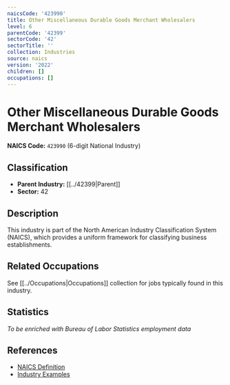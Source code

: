 ```yaml
---
naicsCode: '423990'
title: Other Miscellaneous Durable Goods Merchant Wholesalers
level: 6
parentCode: '42399'
sectorCode: '42'
sectorTitle: ''
collection: Industries
source: naics
version: '2022'
children: []
occupations: []
---
```

# Other Miscellaneous Durable Goods Merchant Wholesalers

**NAICS Code:** `423990` (6-digit National Industry)

## Classification

- **Parent Industry:** [[../42399|Parent]]
- **Sector:** 42

## Description

This industry is part of the North American Industry Classification System (NAICS), which provides a uniform framework for classifying business establishments.

## Related Occupations

See [[../Occupations|Occupations]] collection for jobs typically found in this industry.

## Statistics

*To be enriched with Bureau of Labor Statistics employment data*

## References

- [NAICS Definition](https://www.census.gov/naics/)
- [Industry Examples](https://www.census.gov/naics/2022NAICS/)
